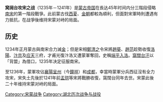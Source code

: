 '''窝阔台攻宋之战'''（1235年－1241年）是[[蒙古帝国|蒙古帝国]]在長达45年时间内分三階段侵略[[南宋|南宋]]的第一階段戰爭。此前蒙古伐[[西夏|西夏]]、[[金朝|金朝]]都較為順利，但面對宋軍時則遭遇有力抵抗，在战爭後维持宋蒙对峙的局面。

==历史==
1234年正月蒙古與南宋合力滅[[金朝|金]]；但是宋相[[鄭清之|鄭清之]]令宋將[[趙葵|趙葵]]、[[趙范|趙范]]趁勢收復[[洛陽|洛陽]]、[[汴京|汴京]]及[[商丘|应天]]三府，才甫光復汴洛又遭蒙軍奪回，史稱[[端平入洛|端平入洛]]。[[窩闊台汗|窩闊台汗]]以「背盟」為借口，1235年决定征服南宋。

至1236年，蒙軍攻佔[[襄陽|襄陽]][[呈州|呈州]]（今[[鐘祥|鐘祥]]）和[[成都|成都]]，幸當時蒙軍分兵西征沒有全力攻宋，宋失土先後於1241年前[[孟珙|孟珙]]等宋將戰勝收復，窩闊台同年去世。宋蒙此後二十年维持宋蒙对峙的局面。

{{元朝歷史事件}}

[[Category:宋蒙战争|Category:宋蒙战争]]
[[Category:湖北历次战争与战役|Category:湖北历次战争与战役]]